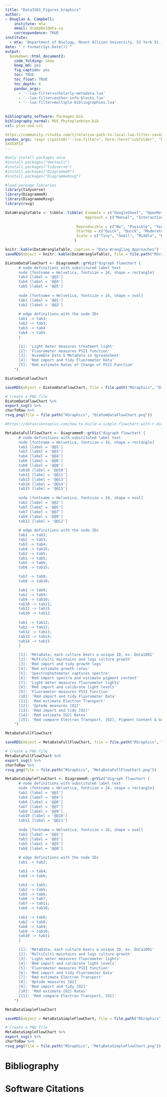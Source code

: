 ```yaml
---
title: "Data3101_Figures_Graphics"
author:
- Douglas A. Campbell:
    institute: mta
    email: dcampbel@mta.ca
    correspondence: TRUE
institute:
  - mta: 'Department of Biology, Mount Allison University, 53 York St., Sackville NB, Canada, E4L 1C9.'
date: "`r format(Sys.Date())`"  
output:
  bookdown::html_document2:
    code_folding: show
    keep_md: yes
    fig_caption: yes
    toc: TRUE
    toc_float: TRUE
    toc_depth: 6
    pandoc_args:
      - '--lua-filter=scholarly-metadata.lua'
      - '--lua-filter=author-info-blocks.lua'
      - '--lua-filter=multiple-bibliographies.lua'
      
     
bibliography_software: Packages.bib
bibliography_normal: ROS_Phytoplankton.bib
csl: plos-one.csl

https://community.rstudio.com/t/relative-path-to-local-lua-filter-saved-in-blogdown-repo/77854/2
pandoc_args: !expr c(paste0("--lua-filter=", here::here("subfolder", "highlight.lua")), "--no-highlight")
XXXXXFIX
---
```


```r
#only install packages once
#install.packages("devtools")
#install.packages("tidyverse")
#install.packages("DiagrammeR")
#install.packages("DiagrammeRsvg")

#load package libraries
library(tidyverse)
library(DiagrammeR)
library(DiagrammeRsvg)
library(rsvg)
```

```r
DataWrangleTable <- tibble::tibble( Example = c("GoogleSheet", "OpenRefine", "RNotebook", "RScript", "DataIku"),
                                    Approach = c("Manual", "Interactive", "Interactive", "Scripted", "AI"),
                                
                                Reproducible = c("No", "Possible", "Yes", "Yes", "Possible"),
                                StartUp = c("Quick", "Quick", "Moderate", "Moderate", "Slow"),
                                Scale = c("Tiny", "Small", "Middle", "Big", "Bigger"),
                               )

knitr::kable(DataWrangleTable, caption = "Data Wrangling Approaches")
saveRDS(object = knitr::kable(DataWrangleTable), file = file.path("RGraphics", "DataWranglingTable.Rds"))
```

```r
DiatomDataFlowChart <- DiagrammeR::grViz("digraph flowchart {
      # node definitions with substituted label text
      node [fontname = Helvetica, fontsize = 24, shape = rectangle]
      tab3 [label = '@@3']
      tab4 [label = '@@4']
      tab5 [label = '@@5']
      
      node [fontname = Helvetica, fontsize = 24, shape = oval] 
      tab1 [label = '@@1'] 
      tab2 [label = '@@2']
 
      # edge definitions with the node IDs
      tab1 -> tab3;
      tab2 -> tab3;
      tab3 -> tab4
      tab4 -> tab5
      }

      [1]: 'Light meter measures treatment light'
      [2]: 'Fluorometer measures PSII function'
      [3]: 'Assemble Data & MetaData in Spreadsheet'
      [4]: 'Rmd import and tidy Fluorometer Data'
      [5]: 'Rmd estimate Rates of Change of PSII Function'
    ") 

DiatomDataFlowChart

saveRDS(object = DiatomDataFlowChart, file = file.path("RGraphics", "DiatomDataFlowChart.Rds"))

# Create a PNG file
DiatomDataFlowChart %>%
export_svg() %>%
charToRaw %>%
rsvg_png(file = file.path("RGraphics", "DiatomDataFlowChart.png"))
```


```r
#https://datascienceplus.com/how-to-build-a-simple-flowchart-with-r-diagrammer-package/

MetaDataFullFlowChart <- DiagrammeR::grViz("digraph flowchart {
      # node definitions with substituted label text
      node [fontname = Helvetica, fontsize = 24, shape = rectangle]
      tab1 [label = '@@1']
      tab3 [label = '@@3']
      tab4 [label = '@@4']
      tab6 [label = '@@6']
      tab8 [label = '@@8']
      tab10 [label = '@@10']
      tab11 [label = '@@11']
      tab13 [label = '@@13']
      tab14 [label = '@@14']
      tab15 [label = '@@15']
      
      node [fontname = Helvetica, fontsize = 24, shape = oval] 
      tab2 [label = '@@2']
      tab5 [label = '@@5']
      tab7 [label = '@@7']
      tab9 [label = '@@9']
      tab12 [label = '@@12']
      
      # edge definitions with the node IDs
      tab1 -> tab2;
      tab2 -> tab3;
      tab3 -> tab4;
      tab4 -> tab15;
      tab2 -> tab5;
      tab1 -> tab5;
      tab5 -> tab6;
      tab6 -> tab15;

      tab7 -> tab8;
      tab8 -> tab10;

      tab1 -> tab9;
      tab2 -> tab9;
      tab9 -> tab10;
      tab10 -> tab11;
      tab11 -> tab15
      tab10 -> tab13
      
      tab1 -> tab12;
      tab2 -> tab12;
      tab12 -> tab13;
      tab13 -> tab14;
      tab14 -> tab15
      }

      [1]: 'MetaData; each culture bears a unique ID, ex. DoCa1001'
      [2]: 'MultiCulti maintains and logs culture growth'
      [3]: 'Rmd import and tidy growth logs'
      [4]: 'Rmd estimate growth rates'
      [5]: 'Spectrophotometer captures spectra'
      [6]: 'Rmd import spectra and estimate pigment content'
      [7]: 'Light meter measures fluorometer lights'
      [8]: 'Rmd import and calibrate light levels'
      [9]: 'Fluorometer measures PSII function'
      [10]: 'Rmd import and tidy Fluorometer Data'
      [11]: 'Rmd estimate Electron Transport'
      [12]: 'Optode measures [O2]'
      [13]: 'Rmd import and tidy [O2]'
      [14]: 'Rmd estimate [O2] Rates'
      [15]: 'Rmd compare Electron Transport, [O2], Pigment Content & Growth Rates'
    ") 

MetaDataFullFlowChart

saveRDS(object = MetaDataFullFlowChart, file = file.path("RGraphics", "MetaDataFullFlowChart.Rds"))

# Create a PNG file
MetaDataFullFlowChart %>%
export_svg() %>%
charToRaw %>%
rsvg_png(file = file.path("RGraphics", "MetaDataFullFlowChart.png"))
```


```r
MetaDataSimpleFlowChart <- DiagrammeR::grViz("digraph flowchart {
      # node definitions with substituted label text
      node [fontname = Helvetica, fontsize = 24, shape = rectangle]
      tab1 [label = '@@1']
      tab4 [label = '@@4']
      tab6 [label = '@@6']
      tab7 [label = '@@7']
      tab9 [label = '@@9']
      tab10 [label = '@@10']
      tab11 [label = '@@11']
      
      node [fontname = Helvetica, fontsize = 24, shape = oval] 
      tab2 [label = '@@2']
      tab3 [label = '@@3']
      tab5 [label = '@@5']
      tab8 [label = '@@8']
      
      # edge definitions with the node IDs
      tab1 -> tab2;

      tab3 -> tab4;
      tab4 -> tab6;

      tab1 -> tab5;
      tab2 -> tab5;
      tab5 -> tab6;
      tab6 -> tab7;
      tab7 -> tab11;
      tab6 -> tab10;
      
      tab1 -> tab8;
      tab2 -> tab8;
      tab8 -> tab9;
      tab9 -> tab10;
      tab10 -> tab11
      }

      [1]: 'MetaData; each culture bears a unique ID, ex. DoCa1001'
      [2]: 'MultiCulti maintains and logs culture growth'
      [3]: 'Light meter measures fluorometer lights'
      [4]: 'Rmd import and calibrate light levels'
      [5]: 'Fluorometer measures PSII function'
      [6]: 'Rmd import and tidy Fluorometer Data'
      [7]: 'Rmd estimate Electron Transport'
      [8]: 'Optode measures [O2]'
      [9]: 'Rmd import and tidy [O2]'
      [10]: 'Rmd estimate [O2] Rates'
      [11]: 'Rmd compare Electron Transport, [O2]'
    ") 

MetaDataSimpleFlowChart

saveRDS(object = MetaDataSimpleFlowChart, file = file.path("RGraphics", "MetaDataSimpleFlowChart.Rds"))

# Create a PNG file
MetaDataSimpleFlowChart %>%
export_svg() %>%
charToRaw %>%
rsvg_png(file = file.path("RGraphics", "MetaDataSimpleFlowChart.png"))
```




# Bibliography{-}
<div id = "refs_normal"></div>

# Software Citations{-}
<div id = "refs_software"></div>



